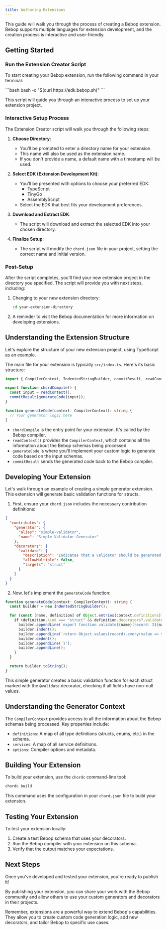 ```yaml
---
title: Authoring Extensions
---
```


This guide will walk you through the process of creating a Bebop extension. Bebop supports multiple languages for extension development, and the creation process is interactive and user-friendly.

## Getting Started

### Run the Extension Creator Script

To start creating your Bebop extension, run the following command in your terminal:

<Tabs>
 <TabItem label="bash">
 ```bash
 bash -c "$(curl https://edk.bebop.sh)"
 ```
 </TabItem>
</Tabs>

This script will guide you through an interactive process to set up your extension project.

### Interactive Setup Process

The Extension Creator script will walk you through the following steps:

1. **Choose Directory**: 
   - You'll be prompted to enter a directory name for your extension.
   - This name will also be used as the extension name.
   - If you don't provide a name, a default name with a timestamp will be used.

2. **Select EDK (Extension Development Kit)**:
   - You'll be presented with options to choose your preferred EDK:
     - TypeScript
     - TinyGo
     - AssemblyScript
   - Select the EDK that best fits your development preferences.

3. **Download and Extract EDK**:
   - The script will download and extract the selected EDK into your chosen directory.

4. **Finalize Setup**:
   - The script will modify the `chord.json` file in your project, setting the correct name and initial version.

### Post-Setup

After the script completes, you'll find your new extension project in the directory you specified. The script will provide you with next steps, including:

1. Changing to your new extension directory:
   ```bash
   cd your-extension-directory
   ```
2. A reminder to visit the Bebop documentation for more information on developing extensions.

## Understanding the Extension Structure

Let's explore the structure of your new extension project, using TypeScript as an example.

The main file for your extension is typically `src/index.ts`. Here's its basic structure:

```typescript
import { CompilerContext, IndentedStringBuilder, commitResult, readContext } from "./kernel";

export function chordCompile() {
  const input = readContext();
  commitResult(generateCode(input));
}

function generateCode(context: CompilerContext): string {
  // Your generator logic here
}
```

- `chordCompile` is the entry point for your extension. It's called by the Bebop compiler.
- `readContext()` provides the `CompilerContext`, which contains all the information about the Bebop schemas being processed.
- `generateCode` is where you'll implement your custom logic to generate code based on the input schemas.
- `commitResult` sends the generated code back to the Bebop compiler.

## Developing Your Extension

Let's walk through an example of creating a simple generator extension. This extension will generate basic validation functions for structs.

1. First, ensure your `chord.json` includes the necessary contribution definitions:

```json
{
  "contributes": {
    "generator": {
      "alias": "simple-validator",
      "name": "Simple Validator Generator"
    },
    "decorators": {
      "validate": {
        "description": "Indicates that a validator should be generated for this struct",
        "allowMultiple": false,
        "targets": "struct"
      }
    }
  }
}
```

2. Now, let's implement the `generateCode` function:

```typescript
function generateCode(context: CompilerContext): string {
  const builder = new IndentedStringBuilder();

  for (const [name, definition] of Object.entries(context.definitions)) {
    if (definition.kind === "struct" && definition.decorators?.validate) {
      builder.appendLine(`export function validate${name}(record: I${name}): boolean {`);
      builder.indent();
      builder.appendLine(`return Object.values(record).every(value => value !== null && value !== undefined);`);
      builder.dedent();
      builder.appendLine('}');
      builder.appendLine();
    }
  }

  return builder.toString();
}
```

This simple generator creates a basic validation function for each struct marked with the `@validate` decorator, checking if all fields have non-null values.

## Understanding the Generator Context

The `CompilerContext` provides access to all the information about the Bebop schemas being processed. Key properties include:

- `definitions`: A map of all type definitions (structs, enums, etc.) in the schema.
- `services`: A map of all service definitions.
- `options`: Compiler options and metadata.

## Building Your Extension

To build your extension, use the `chordc` command-line tool:

```bash
chordc build
```

This command uses the configuration in your `chord.json` file to build your extension.

## Testing Your Extension

To test your extension locally:

1. Create a test Bebop schema that uses your decorators.
2. Run the Bebop compiler with your extension on this schema.
3. Verify that the output matches your expectations.

## Next Steps

Once you've developed and tested your extension, you're ready to publish it!

<LinkCard title="Learn how to publish your extension" href="publishing-extensions" />

By publishing your extension, you can share your work with the Bebop community and allow others to use your custom generators and decorators in their projects.

Remember, extensions are a powerful way to extend Bebop's capabilities. They allow you to create custom code generation logic, add new decorators, and tailor Bebop to specific use cases.